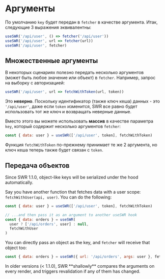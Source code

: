 # Аргументы

По умолчанию `key` будет передан в `fetcher` в качестве аргумента. Итак,
следующие 3 выражения эквивалентны:

```js
useSWR('/api/user', () => fetcher('/api/user'))
useSWR('/api/user', url => fetcher(url))
useSWR('/api/user', fetcher)
```

## Множественные аргументы

В некоторых сценариях полезно передать несколько аргументов (может быть любое
значение или объект) в `fetcher`. Например, запрос на выборку с авторизацией:

```js
useSWR('/api/user', url => fetchWithToken(url, token))
```

Это **неверно**. Поскольку идентификатор (также ключ кеша) данных - это
`'/api/user'`, даже если `token` изменится, SWR все равно будет использовать тот
же ключ и возвращать неверные данные.

Вместо этого вы можете использовать **массив** в качестве параметра `key`,
который содержит несколько аргументов `fetcher`:

```js
const { data: user } = useSWR(['/api/user', token], fetchWithToken)
```

Функция `fetchWithToken` по-прежнему принимает те же 2 аргумента, но ключ кеша
теперь также будет связан с `token`.

## Передача объектов


<Callout>
  Since SWR 1.1.0, object-like keys will be serialized under the hood
  automatically.
</Callout>

Say you have another function that fetches data with a user scope:
`fetchWithUser(api, user)`. You can do the following:

```js
const { data: user } = useSWR(['/api/user', token], fetchWithToken)

// ...and then pass it as an argument to another useSWR hook
const { data: orders } = useSWR(
  user ? ['/api/orders', user] : null,
  fetchWithUser
)
```

You can directly pass an object as the key, and `fetcher` will receive that
object too:

```js
const { data: orders } = useSWR({ url: '/api/orders', args: user }, fetcher)
```

<Callout emoji="⚠️">
  In older versions (< 1.1.0), SWR **shallowly** compares the arguments on every render, and triggers revalidation if any of them has changed.
</Callout>
